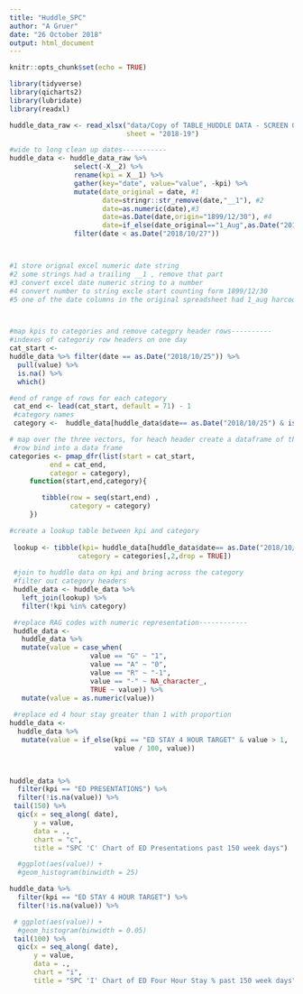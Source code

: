 ```yaml
---
title: "Huddle_SPC"
author: "A Gruer"
date: "26 October 2018"
output: html_document
---
```


```r
knitr::opts_chunk$set(echo = TRUE)
```

```r
library(tidyverse)
library(qicharts2)
library(lubridate)
library(readxl)


```

```r
huddle_data_raw <- read_xlsx("data/Copy of TABLE_HUDDLE DATA - SCREEN 01.xlsx",
                             sheet = "2018-19")


```

```r
#wide to long clean up dates-----------
huddle_data <- huddle_data_raw %>%
                select(-X__2) %>%
                rename(kpi = X__1) %>%
                gather(key="date", value="value", -kpi) %>%
                mutate(date_original = date, #1
                       date=stringr::str_remove(date,"__1"), #2
                       date=as.numeric(date),#3
                       date=as.Date(date,origin="1899/12/30"), #4 
                       date=if_else(date_original=="1_Aug",as.Date("2018/08/01"),date)) %>% #5
                filter(date < as.Date("2018/10/27"))



#1 store orignal excel numeric date string
#2 some strings had a trailing __1 , remove that part
#3 convert excel date numeric string to a number
#4 convert number to string excle start counting form 1899/12/30
#5 one of the date columns in the original spreadsheet had 1_aug harcoded 



#map kpis to categories and remove categpry header rows----------
#indexes of categoriy row headers on one day
cat_start <- 
huddle_data %>% filter(date == as.Date("2018/10/25")) %>%
  pull(value) %>%
  is.na() %>%
  which() 

#end of range of rows for each category
 cat_end <- lead(cat_start, default = 71) - 1
 #category names
 category <-  huddle_data[huddle_data$date== as.Date("2018/10/25") & is.na(huddle_data$value),1, drop = TRUE ]

# map over the three vectors, for heach header create a dataframe of the rows it applies to
 #row bind into a data frame
categories <- pmap_dfr(list(start = cat_start,
          end = cat_end,
          categor = category),
     function(start,end,category){

        tibble(row = seq(start,end) ,
               category = category)
     })

#create a lookup table between kpi and category
  
 lookup <- tibble(kpi= huddle_data[huddle_data$date== as.Date("2018/10/25") ,1 , drop = TRUE],
                 category = categories[,2,drop = TRUE])
 
 #join to huddle data on kpi and bring across the category
 #filter out category headers
 huddle_data <- huddle_data %>%
   left_join(lookup) %>%
   filter(!kpi %in% category)

 #replace RAG codes with numeric representation------------
 huddle_data <- 
   huddle_data %>%
   mutate(value = case_when(
                    value == "G" ~ "1",
                    value == "A" ~ "0",
                    value == "R" ~ "-1",
                    value == "-" ~ NA_character_,
                    TRUE ~ value)) %>%
   mutate(value = as.numeric(value)) 
 
 #replace ed 4 hour stay greater than 1 with proportion
huddle_data <- 
  huddle_data %>%
   mutate(value = if_else(kpi == "ED STAY 4 HOUR TARGET" & value > 1,
                          value / 100, value))

 
```


```r
huddle_data %>%
  filter(kpi == "ED PRESENTATIONS") %>%
  filter(!is.na(value)) %>%
 tail(150) %>%
  qic(x = seq_along( date),
      y = value,
      data = .,
      chart = "c",
      title = "SPC 'C' Chart of ED Presentations past 150 week days")

  #ggplot(aes(value)) +
  #geom_histogram(binwidth = 25)
```

```r
huddle_data %>%
  filter(kpi == "ED STAY 4 HOUR TARGET") %>%
  filter(!is.na(value)) %>%

 # ggplot(aes(value)) +
  #geom_histogram(binwidth = 0.05)
 tail(100) %>%
  qic(x = seq_along( date),
      y = value,
      data = .,
      chart = "i",
      title = "SPC 'I' Chart of ED Four Hour Stay % past 150 week days")

  
```